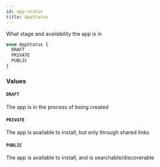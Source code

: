 ```yaml
---
id: app-status
title: AppStatus
---
```



What stage and availability the app is in


```graphql
enum AppStatus {
  DRAFT
  PRIVATE
  PUBLIC
}
```


### Values

#### `DRAFT` 

The app is in the process of being created


#### `PRIVATE` 

The app is available to install, but only through shared links


#### `PUBLIC` 

The app is available to install, and is searchable/discoverable




